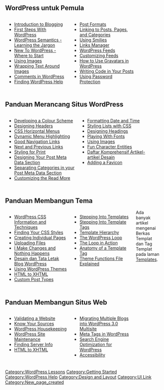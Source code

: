 ==WordPress untuk Pemula==
<div class="half" style="width: 40%; margin:0px 6px; float:left">
* [[Introduction to Blogging]]
* [[First Steps With WordPress]]
* [[WordPress Semantics|WordPress Semantics - Learning the Jargon]]
* [[New To WordPress - Where to Start]]
* [[Using Images]]
* [[Wrapping Text Around Images]]
* [[Comments in WordPress]]
* [[Finding WordPress Help]]
</div>
<div class="half" style="width: 40%; margin:0px 6px; float:left">
* [[Post Formats]]
* [[Linking Posts Pages and Categories|Linking to Posts, Pages, and Categories]]
* [[Using Smilies]]
* [[Links Manager]]
* [[WordPress Feeds]]
* [[Customizing Feeds]]
* [[How to Use Gravatars in WordPress]]
* [[Writing Code in Your Posts]]
* [[Using Password Protection]]
</div>
<div style="clear:both; height:10px">
</div>

==Panduan Merancang Situs WordPress==
<div class="half" style="width: 45%; margin:0px 6px; float:left">
* [[Developing a Colour Scheme]] 
* [[Designing Headers]]
* [[Creating Horizontal Menus|CSS Horizontal Menus]]
* [[Dynamic Menu Highlighting]]
* [[Good Navigation Links]]
* [[Next and Previous Links]]
* [[Styling for Print]] 
* [[Post Meta Data Section|Designing Your Post Meta Data Section]]
* [[Separating Categories|Separating Categories in your Post Meta Data Section]]
* [[Customizing the Read More]]
</div>
<div class="half" style="width: 45%; margin:0px 6px; float:left; display: inline">
* [[Formatting Date and Time]]
* [[Styling Lists with CSS]]
* [[Designing Headings]]
* [[Playing With Fonts]]
* [[Using Images]]
* [[Fun Character Entities]]
* [[id:Desain_dan_Tata_Letak_Blog|Daftar Komprehensif Artikel-artikel Desain]] 
* [[Creating a Favicon|Adding a Favicon]]
</div>
<div style="clear:both; height:10px">
</div>

==Panduan Membangun Tema==
<div class="half" style="width: 40%; margin:0px 6px; float:left">
* [[CSS|WordPress CSS Information and Techniques]]
* [[Finding Your CSS Styles]]
* [[Pages|Creating Individual Pages]]
* [[Uploading Files]]
* [[I Make Changes and Nothing Happens]]
* [[id:Desain_dan_Tata_Letak_Blog|Desain dan Tata Letak Blog WordPress]]
* [[Using_Themes|Using WordPress Themes]]
* [[HTML to XHTML]] 
* [[Custom Post Types]]
</div>
<div class="half" style="width: 40%; margin:0px 6px; float:left">
* [[Stepping Into Templates]]
* [[Stepping Into Template Tags]]
* [[Template Hierarchy]]
* [[The Loop|The WordPress Loop]]
* [[The Loop in Action]]
* [[Template_Tags/Anatomy_of_a_Template_Tag|Anatomy of a Template Tag]]
* [[Functions_File_Explained|Theme Functions File Explained]]
</div>
Ada banyak artikel mengenai Berkas Templat dan Tag Templat pada laman [[Templates]]. 
<div style="clear:both; height:10px">
</div>

==Panduan Membangun Situs Web==
<div class="half" style="width: 40%; margin:0px 6px; float:left">
* [[Validating a Website]]
* [[Know Your Sources]]
* [[WordPress Housekeeping]]
* [[WordPress Site Maintenance]]
* [[Finding Server Info]]
* [[HTML to XHTML]]
</div>
<div class="half" style="width: 40%; margin:0px 6px; float:left">
* [[Migrating Multiple Blogs into WordPress 3.0 Multisite]]
* [[Meta Tags in WordPress]]
* [[Search Engine Optimization for WordPress]]
* [[Accessibility]]
</div>
<div style="clear:both; height:10px">
</div>

[[Category:WordPress Lessons]]
[[Category:Getting Started]]
[[Category:WordPress Help]]
[[Category:Design and Layout]]
[[Category:UI Link]]

[[Category:New_page_created]]